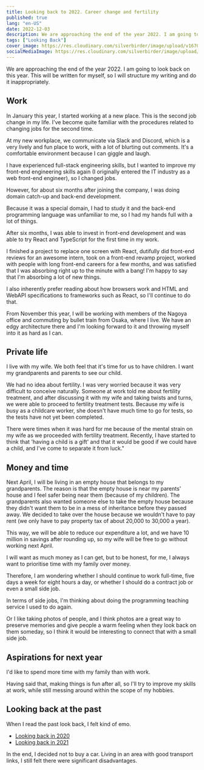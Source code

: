 ```yaml
---
title: Looking back to 2022. Career change and fertility
published: true
lang: "en-US"
date: 2022-12-03
description: We are approaching the end of the year 2022. I am going to look back on this year.This will be written for myself, so I will structure my writing and do it inappropriately.
tags: ["Looking Back"]
cover_image: https://res.cloudinary.com/silverbirder/image/upload/v1670041053/silver-birder.github.io/blog/IMG_2127.jpg
socialMediaImage: https://res.cloudinary.com/silverbirder/image/upload/v1670041053/silver-birder.github.io/blog/IMG_2127.jpg
---
```


We are approaching the end of the year 2022. I am going to look back on this year.
This will be written for myself, so I will structure my writing and do it inappropriately.

## Work

In January this year, I started working at a new place. This is the second job change in my life.
I've become quite familiar with the procedures related to changing jobs for the second time.

At my new workplace, we communicate via Slack and Discord, which is a very lively and fun place to work, with a lot of blurting out comments. It's a comfortable environment because I can giggle and laugh.

I have experienced full-stack engineering skills, but I wanted to improve my front-end engineering skills again (I originally entered the IT industry as a web front-end engineer), so I changed jobs.

However, for about six months after joining the company, I was doing domain catch-up and back-end development.

Because it was a special domain, I had to study it and the back-end programming language was unfamiliar to me, so I had my hands full with a lot of things.

After six months, I was able to invest in front-end development and was able to try React and TypeScript for the first time in my work.

I finished a project to replace one screen with React, dutifully did front-end reviews for an awesome intern, took on a front-end revamp project, worked with people with long front-end careers for a few months, and was satisfied that I was absorbing right up to the minute with a bang! I'm happy to say that I'm absorbing a lot of new things.

I also inherently prefer reading about how browsers work and HTML and WebAPI specifications to frameworks such as React, so I'll continue to do that.

From November this year, I will be working with members of the Nagoya office and commuting by bullet train from Osaka, where I live. We have an edgy architecture there and I'm looking forward to it and throwing myself into it as hard as I can.

## Private life

I live with my wife. We both feel that it's time for us to have children. I want my grandparents and parents to see our child.

We had no idea about fertility.
I was very worried because it was very difficult to conceive naturally.
Someone at work told me about fertility treatment, and after discussing it with my wife and taking twists and turns, we were able to proceed to fertility treatment tests. Because my wife is busy as a childcare worker, she doesn't have much time to go for tests, so the tests have not yet been completed.

There were times when it was hard for me because of the mental strain on my wife as we proceeded with fertility treatment. Recently, I have started to think that 'having a child is a gift' and that it would be good if we could have a child, and I've come to separate it from luck."

## Money and time

Next April, I will be living in an empty house that belongs to my grandparents. The reason is that the empty house is near my parents' house and I feel safer being near them (because of my children).
The grandparents also wanted someone else to take the empty house because they didn't want them to be in a mess of inheritance before they passed away. We decided to take over the house because we wouldn't have to pay rent (we only have to pay property tax of about 20,000 to 30,000 a year).

This way, we will be able to reduce our expenditure a lot, and we have 10 million in savings after rounding up, so my wife will be free to go without working next April.

I will want as much money as I can get, but to be honest, for me, I always want to prioritise time with my family over money.

Therefore, I am wondering whether I should continue to work full-time, five days a week for eight hours a day, or whether I should do a contract job or even a small side job.

In terms of side jobs, I'm thinking about doing the programming teaching service I used to do again.

Or I like taking photos of people, and I think photos are a great way to preserve memories and give people a warm feeling when they look back on them someday, so I think it would be interesting to connect that with a small side job.

## Aspirations for next year

I'd like to spend more time with my family than with work.

Having said that, making things is fun after all, so I'll try to improve my skills at work, while still messing around within the scope of my hobbies.

## Looking back at the past

When I read the past look back, I felt kind of emo.

- [Looking back in 2020](https://silverbirder.github.io/blog/contents/2020_furikaeri/)
- [Looking back in 2021](https://silverbirder.github.io/blog/contents/2021_furikaeri/)

In the end, I decided not to buy a car. Living in an area with good transport links, I still felt there were significant disadvantages.